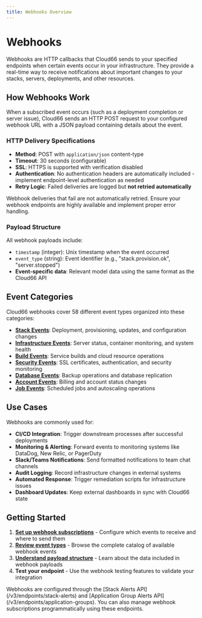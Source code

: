 ```yaml
---
title: Webhooks Overview
---
```


# Webhooks

Webhooks are HTTP callbacks that Cloud66 sends to your specified endpoints when certain events occur in your infrastructure. They provide a real-time way to receive notifications about important changes to your stacks, servers, deployments, and other resources.

## How Webhooks Work

When a subscribed event occurs (such as a deployment completion or server issue), Cloud66 sends an HTTP POST request to your configured webhook URL with a JSON payload containing details about the event.

### HTTP Delivery Specifications

- **Method**: POST with `application/json` content-type
- **Timeout**: 30 seconds (configurable)
- **SSL**: HTTPS is supported with verification disabled
- **Authentication**: No authentication headers are automatically included - implement endpoint-level authentication as needed
- **Retry Logic**: Failed deliveries are logged but **not retried automatically**

<Callout type="warning" title="No Automatic Retries">
Webhook deliveries that fail are not automatically retried. Ensure your webhook endpoints are highly available and implement proper error handling.
</Callout>

### Payload Structure

All webhook payloads include:

- `timestamp` (integer): Unix timestamp when the event occurred
- `event_type` (string): Event identifier (e.g., "stack.provision.ok", "server.stopped")
- **Event-specific data**: Relevant model data using the same format as the Cloud66 API

## Event Categories

Cloud66 webhooks cover 58 different event types organized into these categories:

- **[Stack Events](/v3/webhooks/stack-events)**: Deployment, provisioning, updates, and configuration changes
- **[Infrastructure Events](/v3/webhooks/infrastructure-events)**: Server status, container monitoring, and system health
- **[Build Events](/v3/webhooks/build-events)**: Service builds and cloud resource operations
- **[Security Events](/v3/webhooks/security-events)**: SSL certificates, authentication, and security monitoring
- **[Database Events](/v3/webhooks/database-events)**: Backup operations and database replication
- **[Account Events](/v3/webhooks/account-events)**: Billing and account status changes
- **[Job Events](/v3/webhooks/job-events)**: Scheduled jobs and autoscaling operations

## Use Cases

Webhooks are commonly used for:

- **CI/CD Integration**: Trigger downstream processes after successful deployments
- **Monitoring & Alerting**: Forward events to monitoring systems like DataDog, New Relic, or PagerDuty
- **Slack/Teams Notifications**: Send formatted notifications to team chat channels
- **Audit Logging**: Record infrastructure changes in external systems
- **Automated Response**: Trigger remediation scripts for infrastructure issues
- **Dashboard Updates**: Keep external dashboards in sync with Cloud66 state

## Getting Started

1. **[Set up webhook subscriptions](/v3/webhooks/setup)** - Configure which events to receive and where to send them
2. **[Review event types](/v3/webhooks/events)** - Browse the complete catalog of available webhook events
3. **[Understand payload structure](/v3/webhooks/payload-structure)** - Learn about the data included in webhook payloads
4. **Test your endpoint** - Use the webhook testing features to validate your integration

<Callout type="info" title="Related API Endpoints">
Webhooks are configured through the [Stack Alerts API](/v3/endpoints/stack-alerts) and [Application Group Alerts API](/v3/endpoints/application-groups). You can also manage webhook subscriptions programmatically using these endpoints.
</Callout>